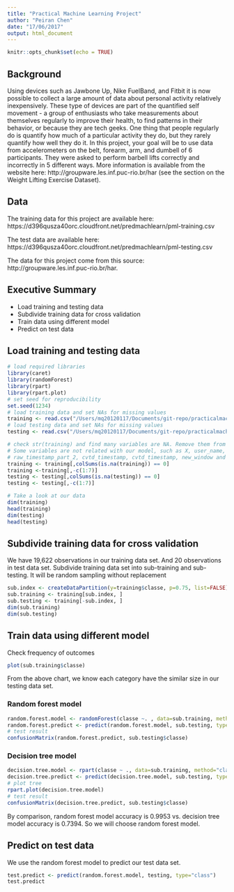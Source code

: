 ```yaml
---
title: "Practical Machine Learning Project"
author: "Peiran Chen"
date: "17/06/2017"
output: html_document
---
```


```r
knitr::opts_chunk$set(echo = TRUE)
```

## Background

Using devices such as Jawbone Up, Nike FuelBand, and Fitbit it is now possible to collect a large amount of data about personal activity relatively inexpensively. These type of devices are part of the quantified self movement - a group of enthusiasts who take measurements about themselves regularly to improve their health, to find patterns in their behavior, or because they are tech geeks. One thing that people regularly do is quantify how much of a particular activity they do, but they rarely quantify how well they do it. In this project, your goal will be to use data from accelerometers on the belt, forearm, arm, and dumbell of 6 participants. They were asked to perform barbell lifts correctly and incorrectly in 5 different ways. More information is available from the website here: http://groupware.les.inf.puc-rio.br/har (see the section on the Weight Lifting Exercise Dataset).

## Data

The training data for this project are available here:
https://d396qusza40orc.cloudfront.net/predmachlearn/pml-training.csv

The test data are available here:
https://d396qusza40orc.cloudfront.net/predmachlearn/pml-testing.csv

The data for this project come from this source: http://groupware.les.inf.puc-rio.br/har. 

## Executive Summary
- Load training and testing data
- Subdivide training data for cross validation
- Train data using different model
- Predict on test data

## Load training and testing data
```r
# load required libraries
library(caret)
library(randomForest)
library(rpart)
library(rpart.plot)
# set seed for reproducibility
set.seed(1234)
# load training data and set NAs for missing values
training <- read.csv("/Users/mq20120117/Documents/git-repo/practicalmachinelearning/data/pml-training.csv", na.strings=c("NA","#DIV/0!", ""))
# load testing data and set NAs for missing values
testing <- read.csv("/Users/mq20120117/Documents/git-repo/practicalmachinelearning/data/pml-testing.csv" , na.strings=c("NA","#DIV/0!", ""))

# check str(training) and find many variables are NA. Remove them from data set
# Some variables are not related with our model, such as X, user_name, raw_timestamp_part_1,
# raw_timestamp_part_2, cvtd_timestamp, cvtd_timestamp, new_window and num_window, column 1-7
training <- training[,colSums(is.na(training)) == 0]
training <-training[,-c(1:7)]
testing <- testing[,colSums(is.na(testing)) == 0]
testing <- testing[,-c(1:7)]

# Take a look at our data
dim(training)
head(training)
dim(testing)
head(testing)
```

## Subdivide training data for cross validation

We have 19,622 observations in our training data set. And 20 observations in test data set.
Subdivide training data set into sub-training and sub-testing.
It will be random sampling without replacement
```r
sub.index <- createDataPartition(y=training$classe, p=0.75, list=FALSE)
sub.training <- training[sub.index, ] 
sub.testing <- training[-sub.index, ]
dim(sub.training)
dim(sub.testing)
```

## Train data using different model

Check frequency of outcomes
```r
plot(sub.training$classe)
```

From the above chart, we know each category have the similar size in our testing data set.

### Random forest model

```r
random.forest.model <- randomForest(classe ~. , data=sub.training, method="class")
random.forest.predict <- predict(random.forest.model, sub.testing, type = "class")
# test result
confusionMatrix(random.forest.predict, sub.testing$classe)
```

### Decision tree model

```r
decision.tree.model <- rpart(classe ~ ., data=sub.training, method="class")
decision.tree.predict <- predict(decision.tree.model, sub.testing, type = "class")
# plot tree
rpart.plot(decision.tree.model)
# test result
confusionMatrix(decision.tree.predict, sub.testing$classe)
```

By comparison, random forest model accuracy is 0.9953 vs. decision tree model accuracy is 0.7394. So we will choose random forest model.

## Predict on test data

We use the random forest model to predict our test data set.
```r
test.predict <- predict(random.forest.model, testing, type="class")
test.predict
```